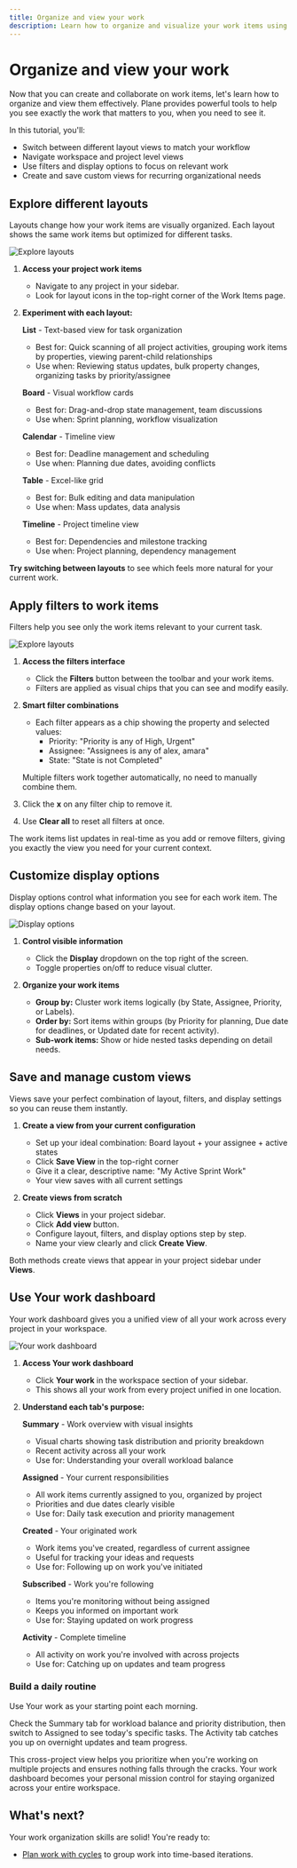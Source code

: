 ```yaml
---
title: Organize and view your work
description: Learn how to organize and visualize your work items using layouts, filters, display options, and custom views in Plane to boost your team's productivity.
---
```


# Organize and view your work
Now that you can create and collaborate on work items, let's learn how to organize and view them effectively. Plane provides powerful tools to help you see exactly the work that matters to you, when you need to see it.

In this tutorial, you'll:
- Switch between different layout views to match your workflow
- Navigate workspace and project level views
- Use filters and display options to focus on relevant work
- Create and save custom views for recurring organizational needs

## Explore different layouts
Layouts change how your work items are visually organized. Each layout shows the same work items but optimized for different tasks.

![Explore layouts](https://media.docs.plane.so/tutorials/explore-layouts.webp#hero)

1. **Access your project work items**
   - Navigate to any project in your sidebar.
   - Look for layout icons in the top-right corner of the Work Items page.

2. **Experiment with each layout:**

   **List** - Text-based view for task organization
   - Best for: Quick scanning of all project activities, grouping work items by properties, viewing parent-child relationships
   - Use when: Reviewing status updates, bulk property changes, organizing tasks by priority/assignee
   
   **Board** - Visual workflow cards  
   - Best for: Drag-and-drop state management, team discussions
   - Use when: Sprint planning, workflow visualization
   
   **Calendar** - Timeline view
   - Best for: Deadline management and scheduling
   - Use when: Planning due dates, avoiding conflicts
   
   **Table** - Excel-like grid
   - Best for: Bulk editing and data manipulation
   - Use when: Mass updates, data analysis
   
   **Timeline** - Project timeline view
   - Best for: Dependencies and milestone tracking
   - Use when: Project planning, dependency management

**Try switching between layouts** to see which feels more natural for your current work.

## Apply filters to work items
Filters help you see only the work items relevant to your current task.

![Explore layouts](https://media.docs.plane.so/issues/filter-work-items.webp#hero)

1. **Access the filters interface**
    - Click the **Filters** button between the toolbar and your work items.
    - Filters are applied as visual chips that you can see and modify easily.

2. **Smart filter combinations**
    - Each filter appears as a chip showing the property and selected values:
        - Priority: "Priority is any of High, Urgent"
        - Assignee: "Assignees is any of alex, amara"
        - State: "State is not Completed"

    Multiple filters work together automatically, no need to manually combine them.

3. Click the **x** on any filter chip to remove it.

4. Use **Clear all** to reset all filters at once.

The work items list updates in real-time as you add or remove filters, giving you exactly the view you need for your current context.

## Customize display options
Display options control what information you see for each work item. The display options change based on your layout.

![Display options](https://media.docs.plane.so/tutorials/display-options.webp#hero)

1. **Control visible information** 
    - Click the **Display** dropdown on the top right of the screen.
    - Toggle properties on/off to reduce visual clutter.

2. **Organize your work items**
    - **Group by:** Cluster work items logically (by State, Assignee, Priority, or Labels).
    - **Order by:** Sort items within groups (by Priority for planning, Due date for deadlines, or Updated date for recent activity).
    - **Sub-work items:** Show or hide nested tasks depending on detail needs.

## Save and manage custom views

Views save your perfect combination of layout, filters, and display settings so you can reuse them instantly. 

1. **Create a view from your current configuration**
   - Set up your ideal combination: Board layout + your assignee + active states
   - Click **Save View** in the top-right corner
   - Give it a clear, descriptive name: "My Active Sprint Work"
   - Your view saves with all current settings

2. **Create views from scratch**
   - Click **Views** in your project sidebar.
   - Click **Add view** button.
   - Configure layout, filters, and display options step by step.
   - Name your view clearly and click **Create View**.

Both methods create views that appear in your project sidebar under **Views**.

## Use Your work dashboard
Your work dashboard gives you a unified view of all your work across every project in your workspace.

![Your work dashboard](https://media.docs.plane.so/tutorials/explore-your-work.webp#hero)

1. **Access Your work dashboard**
   - Click **Your work** in the workspace section of your sidebar.
   - This shows all your work from every project unified in one location.

2. **Understand each tab's purpose:**

   **Summary** - Work overview with visual insights
   - Visual charts showing task distribution and priority breakdown
   - Recent activity across all your work
   - Use for: Understanding your overall workload balance

   **Assigned** - Your current responsibilities
   - All work items currently assigned to you, organized by project
   - Priorities and due dates clearly visible
   - Use for: Daily task execution and priority management

   **Created** - Your originated work
   - Work items you've created, regardless of current assignee
   - Useful for tracking your ideas and requests
   - Use for: Following up on work you've initiated

   **Subscribed** - Work you're following
   - Items you're monitoring without being assigned
   - Keeps you informed on important work
   - Use for: Staying updated on work progress

   **Activity** - Complete timeline
   - All activity on work you're involved with across projects
   - Use for: Catching up on updates and team progress

### Build a daily routine
Use Your work as your starting point each morning.

Check the Summary tab for workload balance and priority distribution, then switch to Assigned to see today's specific tasks. The Activity tab catches you up on overnight updates and team progress.

This cross-project view helps you prioritize when you're working on multiple projects and ensures nothing falls through the cracks. Your work dashboard becomes your personal mission control for staying organized across your entire workspace.

## What's next?
Your work organization skills are solid! You're ready to:

- [Plan work with cycles](/introduction/tutorials/plan-and-create-cycles) to group work into time-based iterations.

